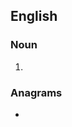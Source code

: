 ==English==

===Noun===
{{head|en|noun plural form}}

# {{plural of|scraping|lang=en}}

===Anagrams===
* {{anagrams|en|scarpings}}